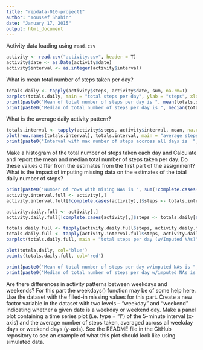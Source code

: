```yaml
---
title: "repdata-010-project1"
author: "Youssef Shahin"
date: "January 17, 2015"
output: html_document
---
```


Activity data loading using `read.csv`
```r
activity <- read.csv("activity.csv", header = T)
activity$date <- as.Date(activity$date)
activity$interval <- as.integer(activity$interval)
```

What is mean total number of steps taken per day?
```r
totals.daily <- tapply(activity$steps, activity$date, sum, na.rm=T)
barplot(totals.daily, main = "total steps per day", ylab = "steps", xlab = "day")
print(paste0("Mean of total number of steps per day is ", mean(totals.daily)))
print(paste0("Median of total number of steps per day is ", median(totals.daily)))
```

What is the average daily activity pattern?
```r
totals.interval <- tapply(activity$steps, activity$interval, mean, na.rm=T)
plot(row.names(totals.interval), totals.interval, main = "average steps per interval", ylab = "steps", xlab = "interval", type ="l")
print(paste0("Interval with max number of steps accross all days is  ", names(sort(totals.interval, decreasing = T)[1])))
```

Make a histogram of the total number of steps taken each day and Calculate and report the mean and median total number of steps taken per day. Do these values differ from the estimates from the first part of the assignment? What is the impact of imputing missing data on the estimates of the total daily number of steps?

```r
print(paste0("Number of rows with mising NAs is ", sum(!complete.cases(activity))))
activity.interval.full <- activity[,]
activity.interval.full[!complete.cases(activity),]$steps <- totals.interval[as.character(activity.interval.full[!complete.cases(activity),]$interval)]

activity.daily.full <- activity[,]
activity.daily.full[!complete.cases(activity),]$steps <- totals.daily[as.character(activity.daily.full[!complete.cases(activity),]$interval)]

totals.daily.full <- tapply(activity.daily.full$steps, activity.daily.full$date, sum)
totals.daily.full <- tapply(activity.interval.full$steps, activity.daily.full$date, sum)
barplot(totals.daily.full, main = "total steps per day (w/Imputed NAs)", ylab = "steps", xlab = "day")

plot(totals.daily, col='blue')
points(totals.daily.full, col='red')

print(paste0("Mean of total number of steps per day w/imputed NAs is ", mean(totals.daily.full)))
print(paste0("Median of total number of steps per day w/imputed NAs is ", median(totals.daily.full)))
```

Are there differences in activity patterns between weekdays and weekends?
For this part the weekdays() function may be of some help here. Use the dataset with the filled-in missing values for this part.
Create a new factor variable in the dataset with two levels – “weekday” and “weekend” indicating whether a given date is a weekday or weekend day.
Make a panel plot containing a time series plot (i.e. type = "l") of the 5-minute interval (x-axis) and the average number of steps taken, averaged across all weekday days or weekend days (y-axis). See the README file in the GitHub repository to see an example of what this plot should look like using simulated data.